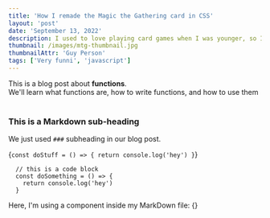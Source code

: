 ```yaml
---
title: 'How I remade the Magic the Gathering card in CSS'
layout: 'post'
date: 'September 13, 2022'
description: I used to love playing card games when I was younger, so I thought to try my skills by remaking the famous making the Gathering card design.
thumbnail: /images/mtg-thumbnail.jpg
thumbnailAttr: 'Guy Person'
tags: ['Very funni', 'javascript']
---
```


<div>
  This is a blog post about <strong>functions</strong>. <br/>
  We'll learn what functions are, how to write functions, and how to use them
</div>

<br/>

### This is a Markdown sub-heading
We just used `###` subheading in our blog post.

  {`
    const doStuff = () => {
      return console.log('hey')
    }
  `}


```
  // this is a code block
  const doSomething = () => {
    return console.log('hey')
  }
```

<div>Here, I'm using a component inside my MarkDown file: {<StrayButton/>}</div>
